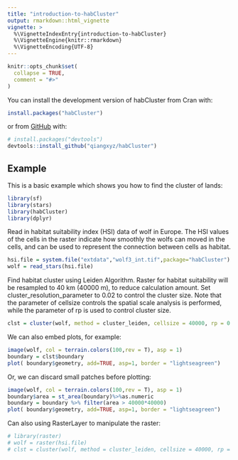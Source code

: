 ```yaml
---
title: "introduction-to-habCluster"
output: rmarkdown::html_vignette
vignette: >
  %\VignetteIndexEntry{introduction-to-habCluster}
  %\VignetteEngine{knitr::rmarkdown}
  %\VignetteEncoding{UTF-8}
---
```


```r
knitr::opts_chunk$set(
  collapse = TRUE,
  comment = "#>"
)
```

You can install the development version of habCluster from Cran with:
``` r
install.packages("habCluster")
```
or from [GitHub](https://github.com/) with:
``` r
# install.packages("devtools")
devtools::install_github("qiangxyz/habCluster")
```


## Example

This is a basic example which shows you how to find the cluster of lands:

```r
library(sf)
library(stars)
library(habCluster)
library(dplyr)
```

Read in habitat suitability index (HSI) data of wolf in Europe. The HSI values of the cells in the raster indicate how smoothly the wolfs can moved in the cells, and can be used to represent the connection between cells as habitat.
```r
hsi.file = system.file("extdata","wolf3_int.tif",package="habCluster")
wolf = read_stars(hsi.file)
```

Find habitat cluster using Leiden Algorithm. Raster for habitat suitability will be resampled to 40 km (40000 m), to reduce calculation amount. Set cluster_resolution_parameter to 0.02 to control the cluster size. Note that the parameter of cellsize controls the spatial scale  analysis is performed, while the parameter of rp is used to control cluster size.  

```r
clst = cluster(wolf, method = cluster_leiden, cellsize = 40000, rp = 0.02, silent = FALSE)
```

We can also embed plots, for example:

```r
image(wolf, col = terrain.colors(100,rev = T), asp = 1)
boundary = clst$boundary
plot( boundary$geometry, add=TRUE, asp=1, border = "lightseagreen")
```

Or, we can discard small patches before plotting:

```r
image(wolf, col = terrain.colors(100,rev = T), asp = 1)
boundary$area = st_area(boundary)%>%as.numeric
boundary = boundary %>% filter(area > 40000*40000)
plot( boundary$geometry, add=TRUE, asp=1, border = "lightseagreen")
```

Can also using RasterLayer to manipulate the raster:

```r
# library(raster)
# wolf = raster(hsi.file)
# clst = cluster(wolf, method = cluster_leiden, cellsize = 40000, rp = 0.02, silent = FALSE)
```
